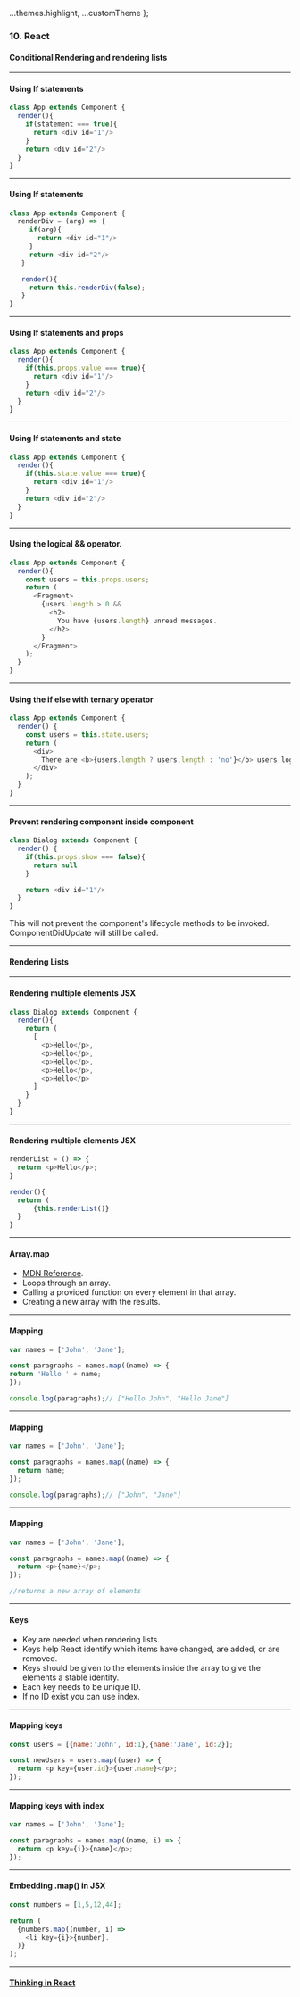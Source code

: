 
  ...themes.highlight,
  ...customTheme
};



### 10. React
#### Conditional Rendering and rendering lists


---

####  Using If statements
```JavaScript
class App extends Component {
  render(){
    if(statement === true){
      return <div id="1"/>
    }
    return <div id="2"/>
  }
}
```


---

####  Using If statements
```JavaScript
class App extends Component {
  renderDiv = (arg) => {
     if(arg){
       return <div id="1"/>
     }
     return <div id="2"/>
   }

   render(){
     return this.renderDiv(false);
   }
}
```


---

####  Using If statements and props
```JavaScript
class App extends Component {
  render(){
    if(this.props.value === true){
      return <div id="1"/>
    }
    return <div id="2"/>
  }
}
```


---

####  Using If statements and state
```JavaScript
class App extends Component {
  render(){
    if(this.state.value === true){
      return <div id="1"/>
    }
    return <div id="2"/>
  }
}
```


---

####  Using the logical && operator.
```JavaScript
class App extends Component {
  render(){
    const users = this.props.users;
    return (
      <Fragment>
        {users.length > 0 &&
          <h2>
            You have {users.length} unread messages.
          </h2>
        }
      </Fragment>
    );
  }
}
```


---

####  Using the if else with ternary operator
```JavaScript
class App extends Component {
  render() {
    const users = this.state.users;
    return (
      <div>
        There are <b>{users.length ? users.length : 'no'}</b> users logged in.
      </div>
    );
  }
}
```



---

####  Prevent rendering component inside component
```JavaScript
class Dialog extends Component {
  render() {
    if(this.props.show === false){
      return null
    }

    return <div id="1"/>
  }
}
```
This will not prevent  the component's lifecycle methods to be invoked. ComponentDidUpdate will still be called.


---

#### Rendering Lists


---

#### Rendering multiple elements JSX
```JavaScript
class Dialog extends Component {
  render(){
    return (
      [
        <p>Hello</p>,
        <p>Hello</p>,
        <p>Hello</p>,
        <p>Hello</p>,
        <p>Hello</p>
      ]
    }
  }
}
```


---

#### Rendering multiple elements JSX
```JavaScript
renderList = () => {
  return <p>Hello</p>;
}

render(){
  return (
      {this.renderList()}
  }
}
```


---

#### Array.map

* <a href="https://developer.mozilla.org/en-US/docs/Web/JavaScript/Reference/Global_Objects/Array/map">MDN Reference</a>.
* Loops through an array.
* Calling a provided function on every element in that array.
* Creating a new array with the results.



---

#### Mapping
```JavaScript
var names = ['John', 'Jane'];

const paragraphs = names.map((name) => {
return 'Hello ' + name;
});

console.log(paragraphs);// ["Hello John", "Hello Jane"]
```


---

####  Mapping
```JavaScript
var names = ['John', 'Jane'];

const paragraphs = names.map((name) => {
  return name;
});

console.log(paragraphs);// ["John", "Jane"]
```


---

####  Mapping
```JavaScript
var names = ['John', 'Jane'];

const paragraphs = names.map((name) => {
  return <p>{name}</p>;
});

//returns a new array of elements
```


---

#### Keys

* Key are needed when rendering lists.
* Keys help React identify which items have changed, are added, or are removed.
* Keys should be given to the elements inside the array to give the elements a stable identity.
* Each key needs to be unique ID.
* If no ID exist you can use index.


---

####  Mapping keys
```JavaScript
const users = [{name:'John', id:1},{name:'Jane', id:2}];

const newUsers = users.map((user) => {
  return <p key={user.id}>{user.name}</p>;
});
```


---

####  Mapping keys with index
```JavaScript
var names = ['John', 'Jane'];

const paragraphs = names.map((name, i) => {
  return <p key={i}>{name}</p>;
});
```


---

####  Embedding .map() in JSX
```JavaScript
const numbers = [1,5,12,44];

return (
  {numbers.map((number, i) =>
    <li key={i}>{number}.
  )}
);
```


---

#### <a href="https://reactjs.org/docs/thinking-in-react.html" target="_blank">Thinking in React</a>
